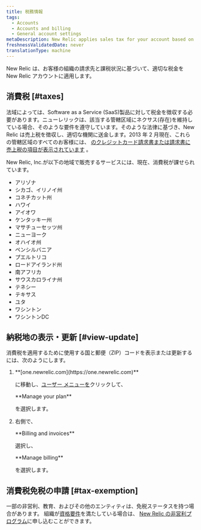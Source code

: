 ```yaml
---
title: 税務情報
tags:
  - Accounts
  - Accounts and billing
  - General account settings
metaDescription: New Relic applies sales tax for your account based on your location.
freshnessValidatedDate: never
translationType: machine
---
```


New Relic は、お客様の組織の請求先と課税状況に基づいて、適切な税金を New Relic アカウントに適用します。

## 消費税 [#taxes]

法域によっては、Software as a Service (SaaS)製品に対して税金を徴収する必要があります。ニューレリックは、該当する管轄区域にネクサス(存在)を維持している場合、そのような要件を遵守しています。そのような法律に基づき、New Relic は売上税を徴収し、適切な機関に送金します。2013 年 2 月現在、これらの管轄区域のすべてのお客様には、 [のクレジットカード請求書または請求書に売上税の項目が表示されています](/docs/accounts-partnerships/accounts/account-billing-usage/invoices-receipts) 。

New Relic, Inc.が以下の地域で販売するサービスには、現在、消費税が課せられています。

* アリゾナ
* シカゴ、イリノイ州
* コネチカット州
* ハワイ
* アイオワ
* ケンタッキー州
* マサチューセッツ州
* ニューヨーク
* オハイオ州
* ペンシルバニア
* プエルトリコ
* ロードアイランド州
* 南アフリカ
* サウスカロライナ州
* テネシー
* テキサス
* ユタ
* ワシントン
* ワシントンDC

## 納税地の表示・更新 [#view-update]

消費税を適用するために使用する国と郵便（ZIP）コードを表示または更新するには、次のようにします。

1. <DNT>
     **[one.newrelic.com](https://one.newrelic.com)**
   </DNT>

   に移動し、[ユーザー メニューを](/docs/accounts/accounts-billing/general-account-settings/intro-account-settings)クリックして、

   <DNT>
     **Manage your plan**
   </DNT>

   を選択します。

2. 右側で、

   <DNT>
     **Billing and invoices**
   </DNT>

   選択し、

   <DNT>
     **Manage billing**
   </DNT>

   を選択します。

## 消費税免税の申請 [#tax-exemption]

一部の非営利、教育、およびその他のエンティティは、免税ステータスを持つ場合があります。 組織が[資格要件](/docs/accounts-partnerships/accounts/account-billing-usage/eligibility-guidelines-new-relic-nonprofit-program)を満たしている場合は、 [New Relic の非営利プログラム](https://newrelic.com/social-impact/signup)に申し込むことができます。
